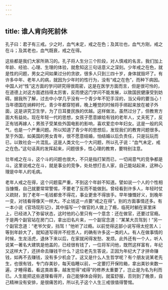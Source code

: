 ```yaml
---
---
---
```

title: 谁人肯向死前休
---




孔子曰：君子有三戒。少之时，血气未定，戒之在色；及其壮也，血气方刚，戒之在斗；及其老也，血气既衰，戒之在得。

这些都是我们大家所熟习的。孔子将人生分三个阶段，对人慎戒的名言。我们加上年龄、经验、心理、生理的体验，就愈知这三句话意义之深刻。少年戒之在色，就是性的问题，男女之间如果过分的贪欲，很多人只到三四十岁，身体就毁坏了。有许多中年、老年人的病，就因为少年时的性行为，没有“戒之在色”，而种下病因。中国人对“性”这方面的学问研究得很周密，这是在医学方面而言，但是很可怜的，在道德上对这方面遮挡得太厉害，反而使这门学问不能发展，以致国民健康受到妨碍。据我所了解，过去中小学几乎没有一个青少年不犯手淫的，当父母的要当心！当年德国在纳粹时代，青少年都穿短裤，晚上睡觉的时候将手绑起来放在被子外面，这是讲究卫生学，为了日耳曼民族的优越。这样做法，虽然过分了，但教育方面大有益处。现在年轻一代的思想，女孩子愿意嫁给有钱的老年人，丈夫死了，反正有钱再嫁人；男孩子受某些外国电影的影响，喜欢爱恋中年妇女。这是一般的风气，也是一个严重问题。所以知道了青少年的思想后，发现我们的教育问题很多。至于外国，如美国的男女青年，很不愿意结婚，怕结婚以后负责任，只是玩玩而已，以致社会一片混乱。这是人类文化一个大问题，所以孔子说：“血气未定，戒之在色。”这句话真的发挥起来，问题很多，性心理的教育，要特别注意。

壮年戒之在斗，这个斗的问题也很大，不只是指打架而已，一切闹意气的竞争都是斗。这里说戒之在斗，就是事业的竞争，处处想打击人家，自己能站起来，这种心理是中年人的毛病。

老年人戒之在得，这个问题蛮严重，不到这个年龄不知道。譬如说一个人的个性相当慷慨，自己就要常常警惕，不要老了反而不能做到。曾经看到许多人，年轻时仗义疏财，到了老年一毛钱都舍不得花，事业更舍不得放手。早年慷慨好义，到晚年一变，对钱看得像天一样大。不止钱这一点要“戒之在得”。别的方面事情还多。有一本小说《官场现形记》，其中描写一个做官的人做上了瘾，临死时躺在家里床上，已经进入了弥留状态，这时他的心里只有一个意念：还在做官，还要过官瘾。于是两个副官站在房门口，拿出旧名片来，一个副官念道：“某某大员驾到！”另一个副官念道：“老爷欠安，挡驾！”他听了过瘾。以前觉得这部小说写得太挖苦人；等到年龄大了，就知道写得并不挖苦人，的确有许多这一类的人。有人在做事情的时候，生龙活虎，退休下来以后，在家就闲得发愁、发烦。此外还有一个人，听人说某一著名大建筑是他盖的，已经很有钱了，一位将军问他，既然这样富有，年纪又这样大了，还拼命去赚钱干什么？这位老先生答说，正因为年纪大了才拼命赚钱，如再不去赚钱，没有多少机会了。这又是什么人生哲学呢？有个朋友说某老先生，也很有钱，专门存美钞，每天临睡以前，一定要打开保险箱，拿出美钞来数一遍，才睡得着。看这类故事，越发觉得“戒得”的修养太重要了，岂止是为名为利而已。人生能把这些道理看得开，自己能够体会得到，就蛮舒服，否则到了晚景，自己精神没有安排，是很痛苦的，所以孔子这个人生三戒很值得警惕。